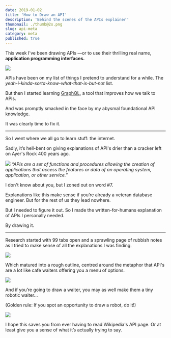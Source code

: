 ```yaml
---
date: 2019-01-02
title: 'How to Draw an API'
description: 'Behind the scenes of the APIs explainer'
thumbnail: ./thumb@2x.png
slug: api-meta
category: meta
published: true
---
```


This week I've been drawing APIs —or to use their thrilling real name, **application programming interfaces.**

![](./API_Meta1.png)

APIs have been on my list of things I pretend to understand for a while.
The _yeah-i-kinda-sorta-know-what-that-is-but-not_ list.

But then I started learning [GraphQL](https://www.graphql.com/), a tool that improves how we talk to APIs.

And was promptly smacked in the face by my abysmal foundational API knowledge.

It was clearly time to fix it.

---

So I went where we all go to learn stuff: the internet.

Sadly, it’s hell-bent on giving explanations of API's drier than a cracker left on Ayer's Rock 400 years ago.

![](./API_Meta2.png)
_“APIs are a set of functions and procedures allowing the creation of applications that access the features or data of an operating system, application, or other service.”_

I don't know about you, but I zoned out on word #7.

Explanations like this make sense if you’re already a veteran database engineer. But for the rest of us they lead nowhere.

But I needed to figure it out. So I made the written-for-humans explanation of APIs I personally needed.

By drawing it.

---

Research started with 99 tabs open and a sprawling page of rubbish notes as I tried to make sense of all the explanations I was finding.

![](./API_Meta3.png)

Which matured into a rough outline, centred around the metaphor that API's are a lot like cafe waiters offering you a menu of options.

![](./API_Meta4.png)

And if you’re going to draw a waiter, you may as well make them a tiny robotic waiter…

(Golden rule: If you spot an opportunity to draw a robot, do it!)

![](./API_Meta5.png)

I hope this saves you from ever having to read Wikipedia's API page.
Or at least give you a sense of what it’s actually trying to say.
